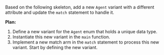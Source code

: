Based on the following skeleton, add a new `Agent` variant with a different attribute and update the `match` statement to handle it.



**Plan:**
1. Define a new variant for the `Agent` enum that holds a unique data type.
2. Instantiate this new variant in the `main` function.
3. Implement a new match arm in the `match` statement to process this new variant. Start by defining the new variant.